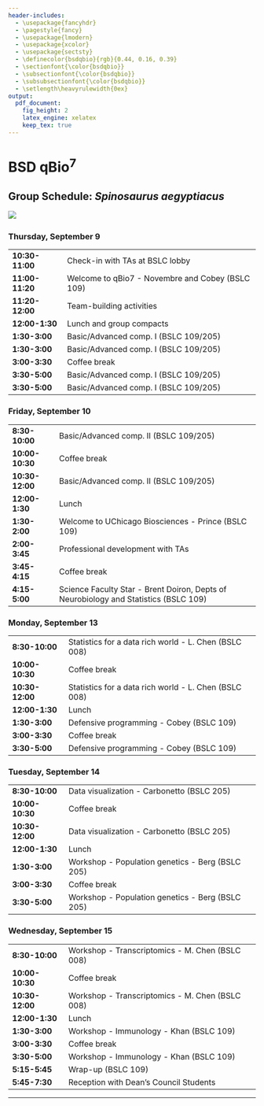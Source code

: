```yaml
---
header-includes:
  - \usepackage{fancyhdr}
  - \pagestyle{fancy}
  - \usepackage{lmodern}
  - \usepackage{xcolor}
  - \usepackage{sectsty}
  - \definecolor{bsdqbio}{rgb}{0.44, 0.16, 0.39}
  - \sectionfont{\color{bsdqbio}}
  - \subsectionfont{\color{bsdqbio}}
  - \subsubsectionfont{\color{bsdqbio}}
  - \setlength\heavyrulewidth{0ex}
output:
  pdf_document:
    fig_height: 2
    latex_engine: xelatex
    keep_tex: true
---
```

# BSD qBio$^7$ 

## Group Schedule: *Spinosaurus aegyptiacus*
 ![](https://github.com/StefanoAllesina/BSD-QBio5/raw/master/logo_group/Spinosaurus_aegyptiacus.png)     

### Thursday, September 9 

------------------    --------------------------------------------------------------------------------------
**10:30-11:00**       Check-in with TAs at BSLC lobby                                                       
**11:00-11:20**       Welcome to qBio7 - Novembre and Cobey (BSLC 109)                                      
**11:20-12:00**       Team-building activities                                                              
**12:00-1:30**        Lunch and group compacts                                                              
**1:30-3:00**         Basic/Advanced comp. I (BSLC 109/205)                                                 
**1:30-3:00**         Basic/Advanced comp. I (BSLC 109/205)                                                 
**3:00-3:30**         Coffee break                                                                          
**3:30-5:00**         Basic/Advanced comp. I (BSLC 109/205)                                                 
**3:30-5:00**         Basic/Advanced comp. I (BSLC 109/205)                                                 
------------------    --------------------------------------------------------------------------------------

### Friday, September 10 

------------------    --------------------------------------------------------------------------------------
**8:30-10:00**        Basic/Advanced comp. II (BSLC 109/205)                                                
**10:00-10:30**       Coffee break                                                                          
**10:30-12:00**       Basic/Advanced comp. II (BSLC 109/205)                                                
**12:00-1:30**        Lunch                                                                                 
**1:30-2:00**         Welcome to UChicago Biosciences - Prince (BSLC 109)                                   
**2:00-3:45**         Professional development with TAs                                                     
**3:45-4:15**         Coffee break                                                                          
**4:15-5:00**         Science Faculty Star - Brent Doiron, Depts of Neurobiology and Statistics (BSLC 109)  
------------------    --------------------------------------------------------------------------------------

### Monday, September 13 

------------------    --------------------------------------------------------------------------------------
**8:30-10:00**        Statistics for a data rich world - L. Chen (BSLC 008)                                 
**10:00-10:30**       Coffee break                                                                          
**10:30-12:00**       Statistics for a data rich world - L. Chen (BSLC 008)                                 
**12:00-1:30**        Lunch                                                                                 
**1:30-3:00**         Defensive programming - Cobey (BSLC 109)                                              
**3:00-3:30**         Coffee break                                                                          
**3:30-5:00**         Defensive programming - Cobey (BSLC 109)                                              
------------------    --------------------------------------------------------------------------------------

### Tuesday, September 14 

------------------    --------------------------------------------------------------------------------------
**8:30-10:00**        Data visualization - Carbonetto (BSLC 205)                                            
**10:00-10:30**       Coffee break                                                                          
**10:30-12:00**       Data visualization - Carbonetto (BSLC 205)                                            
**12:00-1:30**        Lunch                                                                                 
**1:30-3:00**         Workshop - Population genetics - Berg (BSLC 205)                                      
**3:00-3:30**         Coffee break                                                                          
**3:30-5:00**         Workshop - Population genetics - Berg (BSLC 205)                                      
------------------    --------------------------------------------------------------------------------------

### Wednesday, September 15 

------------------    --------------------------------------------------------------------------------------
**8:30-10:00**        Workshop - Transcriptomics - M. Chen (BSLC 008)                                       
**10:00-10:30**       Coffee break                                                                          
**10:30-12:00**       Workshop - Transcriptomics - M. Chen (BSLC 008)                                       
**12:00-1:30**        Lunch                                                                                 
**1:30-3:00**         Workshop - Immunology - Khan (BSLC 109)                                               
**3:00-3:30**         Coffee break                                                                          
**3:30-5:00**         Workshop - Immunology - Khan (BSLC 109)                                               
**5:15-5:45**         Wrap-up (BSLC 109)                                                                    
**5:45-7:30**         Reception with Dean's Council Students                                                
------------------    --------------------------------------------------------------------------------------



-------

